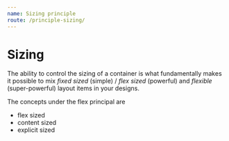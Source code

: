 ```yaml
---
name: Sizing principle
route: /principle-sizing/
---
```


# Sizing
The ability to control the sizing of a container is what fundamentally makes it possible to mix *fixed sized* (simple) / *flex sized* (powerful) and *flexible* (super-powerful) layout items in your designs.

The concepts under the flex principal are 
* flex sized
* content sized
* explicit sized